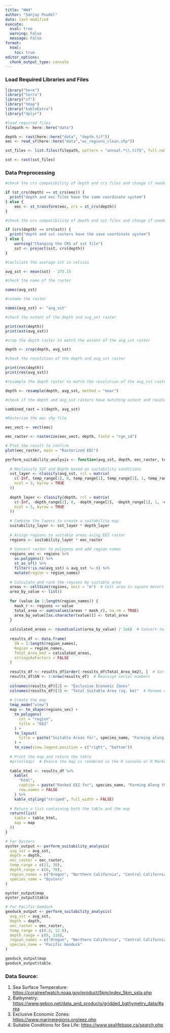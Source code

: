 ```yaml
---
title: "HW4"
author: "Sanjay Poudel"
date: last-modified
execute: 
  eval: true
  warning: False
  message: False
format:
  html:
    toc: true
editor_options: 
  chunk_output_type: console
---
```


### Load Required Libraries and Files

```r
library("here")
library("terra")
library("sf")
library("tmap")
library("kableExtra")
library("dplyr")
```

```r
#load required files
filepath <- here::here("data")

depth <- rast(here::here("data", "depth.tif"))
eec <- read_sf(here::here("data","wc_regions_clean.shp"))

sst_files <- list.files(filepath, pattern = "annual.*\\.tif$", full.names = TRUE)

sst <- rast(sst_files)
```

### Data Preprocessing

```r
#check the crs compatibility of depth and crs files and change if needed

if (st_crs(depth) == st_crs(eec)) {
  print("depth and eec files have the same coordinate system")
} else {
    eec <- st_transform(eec, crs = st_crs(depth))
}
```

```r
#check the crs compatibility of depth and sst files and change if needed

if (crs(depth) == crs(sst)) {
  print("depth and sst rasters have the save coordinate system")
} else {
    warning("Changing the CRS of sst file")
    sst <- project(sst, crs(depth))
}
```

```r
#caclulate the average sst in celsius

avg_sst <- mean(sst) - 273.15
```

```r
#check the name of the raster

names(avg_sst)
```

```r
#rename the raster

names(avg_sst) <- "avg_sst"
```

```r
#check the extent of the depth and avg_sst raster

print(ext(depth))
print(ext(avg_sst))
```

```r
#crop the depth raster to match the extent of the avg_sst raster

depth <- crop(depth, avg_sst)
```

```r
#check the resolution of the depth and avg_sst raster

print(res(depth))
print(res(avg_sst))
```

```r
#resample the depth raster to match the resolution of the avg_sst raster

depth <- resample(depth, avg_sst, method = "near")
```

```r
#check if the depth and avg_sst rasters have matching extent and resolution by combining them

combined_rast = c(depth, avg_sst)
```

```r
#Rasterize the eec shp file

eec_vect <- vect(eec)

eec_raster <- rasterize(eec_vect, depth, field = "rgn_id")

# Plot the result to confirm
plot(eec_raster, main = "Rasterized EEC")
```

```r
perform_suitability_analysis <- function(avg_sst, depth, eec_raster, temp_range, depth_range, region_names, species_name) {
  
  # Reclassify SST and Depth based on suitability conditions
  sst_layer <- classify(avg_sst, rcl = matrix(
    c(-Inf, temp_range[1], 0, temp_range[1], temp_range[2], 1, temp_range[2], Inf, 0), 
    ncol = 3, byrow = TRUE
  ))
  
  depth_layer <- classify(depth, rcl = matrix(
    c(-Inf, -depth_range[2], 0, -depth_range[2], -depth_range[1], 1, -depth_range[1], Inf, 0), 
    ncol = 3, byrow = TRUE
  ))
  
  # Combine the layers to create a suitability map
  suitability_layer <- sst_layer * depth_layer
  
  # Assign regions to suitable areas using EEZ raster
  regions <- suitability_layer * eec_raster
  
  # Convert raster to polygons and add region names
  regions_vec <- regions %>%
    as.polygons() %>%
    st_as_sf() %>%
    filter(!is.na(avg_sst) & avg_sst != 0) %>%
    mutate(region = region_names)
  
  # Calculate and rank the regions by suitable area
  areas <- cellSize(regions, unit = "m")  # Cell area in square meters
  area_by_value <- list()
  
  for (value in 1:length(region_names)) {
    mask_r <- regions == value
    total_area <- sum(values(areas * mask_r), na.rm = TRUE)
    area_by_value[[as.character(value)]] <- total_area
  }
  
  calculated_areas <- round(unlist(area_by_value) / 1e6)  # Convert to sq. km
  
  results_df <- data.frame(
    SN = 1:length(region_names),
    Region = region_names,
    Total_Area_km2 = calculated_areas,
    stringsAsFactors = FALSE
  )
  
  results_df <- results_df[order(-results_df$Total_Area_km2), ]  # Sort by area
  results_df$SN <- 1:nrow(results_df)  # Reassign serial numbers
  
  colnames(results_df)[2] <- "Exclusive Economic Zones"
  colnames(results_df)[3] <- "Total Suitable Area (sq. km)"  # Rename columns
  
  # Create the map
  tmap_mode("view")
  map <- tm_shape(regions_vec) +
    tm_polygons(
      col = "region",
      title = "EEZ"
    ) +
    tm_layout(
      title = paste("Suitable Areas for", species_name, "Farming along the West Coast of the USA by EEZ")
    ) +
    tm_view(view.legend.position = c("right", "bottom"))
  
  # Print the map and return the table
  #print(map)  # Ensure the map is rendered in the R console or R Markdown
  
  table_html <- results_df %>%
    kable(
      "html", 
      caption = paste("Ranked EEZ for", species_name, "Farming Along the West Coast of the USA based on Suitable Area (sq. km)"), 
      row.names = FALSE
    ) %>%
    kable_styling("striped", full_width = FALSE)
  
  # Return a list containing both the table and the map
  return(list(
    table = table_html,
    map = map
  ))
}
```

```r
# For Oysters
oyster_output <- perform_suitability_analysis(
  avg_sst = avg_sst, 
  depth = depth, 
  eec_raster = eec_raster, 
  temp_range = c(11, 30), 
  depth_range = c(0, 70), 
  region_names = c("Oregon", "Northern California", "Central California", "Southern California", "Washington"), 
  species_name = "Oysters"
)

oyster_output$map
oyster_output$table
```

```r
# For Pacific Geoduck
geoduck_output <- perform_suitability_analysis(
  avg_sst = avg_sst, 
  depth = depth, 
  eec_raster = eec_raster, 
  temp_range = c(8.3, 12.8), 
  depth_range = c(0, 110), 
  region_names = c("Oregon", "Northern California", "Central California", "Southern California", "Washington"), 
  species_name = "Pacific Geoduck"
)

geoduck_output$map
geoduck_output$table
```
### Data Source:

1.  Sea Surface Temperature: <https://coralreefwatch.noaa.gov/product/5km/index_5km_ssta.php>
2.  Bathymetry: <https://www.gebco.net/data_and_products/gridded_bathymetry_data/#area>
3.  Exclusive Economic Zones:\
    <https://www.marineregions.org/eez.php>
4.  Suitable Conditions for Sea Life: <https://www.sealifebase.ca/search.php>